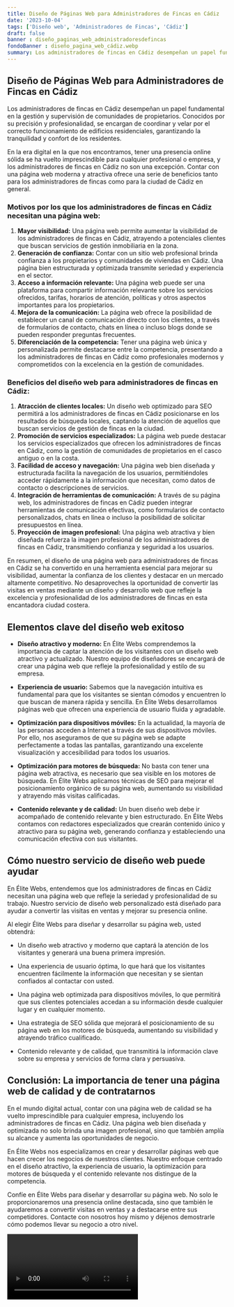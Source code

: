 ```yaml
---
title: Diseño de Páginas Web para Administradores de Fincas en Cádiz
date: '2023-10-04'
tags: ['Diseño web', 'Administradores de Fincas', 'Cádiz']
draft: false
banner : diseño_paginas_web_administradoresdefincas
fondoBanner : diseño_pagina_web_cádiz.webp
summary: Los administradores de fincas en Cádiz desempeñan un papel fundamental en la gestión y supervisión de comunidades de propietarios. Conocidos por su precisión y profesionalidad, se encargan de coordinar y velar por el correcto funcionamiento de edificios residenciales, garantizando la tranquilidad y confort de los residentes.
---
```


## Diseño de Páginas Web para Administradores de Fincas en Cádiz

Los administradores de fincas en Cádiz desempeñan un papel fundamental en la gestión y supervisión de comunidades de propietarios. Conocidos por su precisión y profesionalidad, se encargan de coordinar y velar por el correcto funcionamiento de edificios residenciales, garantizando la tranquilidad y confort de los residentes.

En la era digital en la que nos encontramos, tener una presencia online sólida se ha vuelto imprescindible para cualquier profesional o empresa, y los administradores de fincas en Cádiz no son una excepción. Contar con una página web moderna y atractiva ofrece una serie de beneficios tanto para los administradores de fincas como para la ciudad de Cádiz en general.

### Motivos por los que los administradores de fincas en Cádiz necesitan una página web:

1. **Mayor visibilidad:** Una página web permite aumentar la visibilidad de los administradores de fincas en Cádiz, atrayendo a potenciales clientes que buscan servicios de gestión inmobiliaria en la zona.
2. **Generación de confianza:** Contar con un sitio web profesional brinda confianza a los propietarios y comunidades de viviendas en Cádiz. Una página bien estructurada y optimizada transmite seriedad y experiencia en el sector.
3. **Acceso a información relevante:** Una página web puede ser una plataforma para compartir información relevante sobre los servicios ofrecidos, tarifas, horarios de atención, políticas y otros aspectos importantes para los propietarios.
4. **Mejora de la comunicación:** La página web ofrece la posibilidad de establecer un canal de comunicación directo con los clientes, a través de formularios de contacto, chats en línea o incluso blogs donde se pueden responder preguntas frecuentes.
5. **Diferenciación de la competencia:** Tener una página web única y personalizada permite destacarse entre la competencia, presentando a los administradores de fincas en Cádiz como profesionales modernos y comprometidos con la excelencia en la gestión de comunidades.

### Beneficios del diseño web para administradores de fincas en Cádiz:

1. **Atracción de clientes locales:** Un diseño web optimizado para SEO permitirá a los administradores de fincas en Cádiz posicionarse en los resultados de búsqueda locales, captando la atención de aquellos que buscan servicios de gestión de fincas en la ciudad.
2. **Promoción de servicios especializados:** La página web puede destacar los servicios especializados que ofrecen los administradores de fincas en Cádiz, como la gestión de comunidades de propietarios en el casco antiguo o en la costa.
3. **Facilidad de acceso y navegación:** Una página web bien diseñada y estructurada facilita la navegación de los usuarios, permitiéndoles acceder rápidamente a la información que necesitan, como datos de contacto o descripciones de servicios.
4. **Integración de herramientas de comunicación:** A través de su página web, los administradores de fincas en Cádiz pueden integrar herramientas de comunicación efectivas, como formularios de contacto personalizados, chats en línea o incluso la posibilidad de solicitar presupuestos en línea.
5. **Proyección de imagen profesional:** Una página web atractiva y bien diseñada refuerza la imagen profesional de los administradores de fincas en Cádiz, transmitiendo confianza y seguridad a los usuarios.

En resumen, el diseño de una página web para administradores de fincas en Cádiz se ha convertido en una herramienta esencial para mejorar su visibilidad, aumentar la confianza de los clientes y destacar en un mercado altamente competitivo. No desaproveches la oportunidad de convertir las visitas en ventas mediante un diseño y desarrollo web que refleje la excelencia y profesionalidad de los administradores de fincas en esta encantadora ciudad costera.

<GifSeo />

<Cta />

## Elementos clave del diseño web exitoso

- **Diseño atractivo y moderno:** En Élite Webs comprendemos la importancia de captar la atención de los visitantes con un diseño web atractivo y actualizado. Nuestro equipo de diseñadores se encargará de crear una página web que refleje la profesionalidad y estilo de su empresa.

- **Experiencia de usuario:** Sabemos que la navegación intuitiva es fundamental para que los visitantes se sientan cómodos y encuentren lo que buscan de manera rápida y sencilla. En Élite Webs desarrollamos páginas web que ofrecen una experiencia de usuario fluida y agradable.

- **Optimización para dispositivos móviles:** En la actualidad, la mayoría de las personas acceden a Internet a través de sus dispositivos móviles. Por ello, nos aseguramos de que su página web se adapte perfectamente a todas las pantallas, garantizando una excelente visualización y accesibilidad para todos los usuarios.

- **Optimización para motores de búsqueda:** No basta con tener una página web atractiva, es necesario que sea visible en los motores de búsqueda. En Élite Webs aplicamos técnicas de SEO para mejorar el posicionamiento orgánico de su página web, aumentando su visibilidad y atrayendo más visitas calificadas.

- **Contenido relevante y de calidad:** Un buen diseño web debe ir acompañado de contenido relevante y bien estructurado. En Élite Webs contamos con redactores especializados que crearán contenido único y atractivo para su página web, generando confianza y estableciendo una comunicación efectiva con sus visitantes.

## Cómo nuestro servicio de diseño web puede ayudar

En Élite Webs, entendemos que los administradores de fincas en Cádiz necesitan una página web que refleje la seriedad y profesionalidad de su trabajo. Nuestro servicio de diseño web personalizado está diseñado para ayudar a convertir las visitas en ventas y mejorar su presencia online.

Al elegir Élite Webs para diseñar y desarrollar su página web, usted obtendrá:

- Un diseño web atractivo y moderno que captará la atención de los visitantes y generará una buena primera impresión.

- Una experiencia de usuario óptima, lo que hará que los visitantes encuentren fácilmente la información que necesitan y se sientan confiados al contactar con usted.

- Una página web optimizada para dispositivos móviles, lo que permitirá que sus clientes potenciales accedan a su información desde cualquier lugar y en cualquier momento.

- Una estrategia de SEO sólida que mejorará el posicionamiento de su página web en los motores de búsqueda, aumentando su visibilidad y atrayendo tráfico cualificado.

- Contenido relevante y de calidad, que transmitirá la información clave sobre su empresa y servicios de forma clara y persuasiva.

## Conclusión: La importancia de tener una página web de calidad y de contratarnos

En el mundo digital actual, contar con una página web de calidad se ha vuelto imprescindible para cualquier empresa, incluyendo los administradores de fincas en Cádiz. Una página web bien diseñada y optimizada no solo brinda una imagen profesional, sino que también amplía su alcance y aumenta las oportunidades de negocio.

En Élite Webs nos especializamos en crear y desarrollar páginas web que hacen crecer los negocios de nuestros clientes. Nuestro enfoque centrado en el diseño atractivo, la experiencia de usuario, la optimización para motores de búsqueda y el contenido relevante nos distingue de la competencia.

Confíe en Élite Webs para diseñar y desarrollar su página web. No solo le proporcionaremos una presencia online destacada, sino que también le ayudaremos a convertir visitas en ventas y a destacarse entre sus competidores. Contacte con nosotros hoy mismo y déjenos demostrarle cómo podemos llevar su negocio a otro nivel.

<Video />

<CtaBot job='Administradores de Fincas' city='Cádiz'/>

<Gmaps query='Cádiz+españa+maps' />